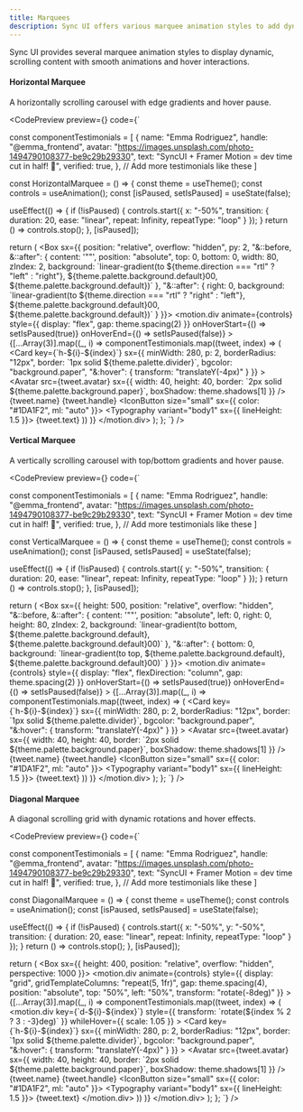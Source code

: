 ```yaml
---
title: Marquees
description: Sync UI offers various marquee animation styles to add dynamic content to your user interface.
---
```


Sync UI provides several marquee animation styles to display dynamic, scrolling content with smooth animations and hover interactions.

#### Horizontal Marquee

A horizontally scrolling carousel with edge gradients and hover pause.

<CodePreview
  preview={<MarqueeVariants variant="horizontal" />}
  code={`

const componentTestimonials = [
  {
    name: "Emma Rodriguez",
    handle: "@emma_frontend",
    avatar: "https://images.unsplash.com/photo-1494790108377-be9c29b29330",
    text: "SyncUI + Framer Motion = dev time cut in half! 🚀",
    verified: true,
  },
  // Add more testimonials like these
]

const HorizontalMarquee = () => {
  const theme = useTheme();
  const controls = useAnimation();
  const [isPaused, setIsPaused] = useState(false);

  useEffect(() => {
    if (!isPaused) {
      controls.start({
        x: "-50%",
        transition: {
          duration: 20,
          ease: "linear",
          repeat: Infinity,
          repeatType: "loop"
        }
      });
    }
    return () => controls.stop();
  }, [isPaused]);

  return (
    <Box sx={{
      position: "relative",
      overflow: "hidden",
      py: 2,
      "&::before, &::after": {
        content: '""',
        position: "absolute",
        top: 0,
        bottom: 0,
        width: 80,
        zIndex: 2,
        background: \`linear-gradient(to \${theme.direction === "rtl" ? "left" : "right"}, \${theme.palette.background.default}00, \${theme.palette.background.default})\`
      },
      "&::after": {
        right: 0,
        background: \`linear-gradient(to \${theme.direction === "rtl" ? "right" : "left"}, \${theme.palette.background.default}00, \${theme.palette.background.default})\`
      }
    }}>
      <motion.div
        animate={controls}
        style={{ display: "flex", gap: theme.spacing(2) }}
        onHoverStart={() => setIsPaused(true)}
        onHoverEnd={() => setIsPaused(false)}
      >
        {[...Array(3)].map((_, i) =>
          componentTestimonials.map((tweet, index) => (
           <Card
              key={\`h-\${i}-\${index}\`}
              sx={{
                minWidth: 280,
                p: 2,
                borderRadius: "12px",
                border: \`1px solid \${theme.palette.divider}\`,
                bgcolor: "background.paper",
                "&:hover": { transform: "translateY(-4px)" }
              }}
            >
              <Stack spacing={1.5}>
                <Stack direction="row" spacing={1.5} alignItems="center">
                  <Avatar
                    src={tweet.avatar}
                    sx={{
                      width: 40,
                      height: 40,
                      border: \`2px solid \${theme.palette.background.paper}\`,
                      boxShadow: theme.shadows[1]
                    }}
                  />
                  <Box>
                    <Typography variant="subtitle1" fontWeight={600}>
                      {tweet.name}
                    </Typography>
                    <Typography variant="body2" color="text.secondary">
                      {tweet.handle}
                    </Typography>
                  </Box>
                  <IconButton size="small" sx={{ color: "#1DA1F2", ml: "auto" }}>
                    <RxTwitterLogo />
                  </IconButton>
                </Stack>
                <Typography variant="body1" sx={{ lineHeight: 1.5 }}>
                  {tweet.text}
                </Typography>
              </Stack>
            </Card>
          ))
        )}
      </motion.div>
    </Box>
  );
};
`}
/>

#### Vertical Marquee

A vertically scrolling carousel with top/bottom gradients and hover pause.

<CodePreview
  preview={<MarqueeVariants variant="vertical" />}
  code={`

const componentTestimonials = [
  {
    name: "Emma Rodriguez",
    handle: "@emma_frontend",
    avatar: "https://images.unsplash.com/photo-1494790108377-be9c29b29330",
    text: "SyncUI + Framer Motion = dev time cut in half! 🚀",
    verified: true,
  },
  // Add more testimonials like these
]

const VerticalMarquee = () => {
  const theme = useTheme();
  const controls = useAnimation();
  const [isPaused, setIsPaused] = useState(false);

  useEffect(() => {
    if (!isPaused) {
      controls.start({
        y: "-50%",
        transition: {
          duration: 20,
          ease: "linear",
          repeat: Infinity,
          repeatType: "loop"
        }
      });
    }
    return () => controls.stop();
  }, [isPaused]);

  return (
    <Box sx={{
      height: 500,
      position: "relative",
      overflow: "hidden",
      "&::before, &::after": {
        content: '""',
        position: "absolute",
        left: 0,
        right: 0,
        height: 80,
        zIndex: 2,
        background: \`linear-gradient(to bottom, \${theme.palette.background.default}, \${theme.palette.background.default}00)\`
      },
      "&::after": {
        bottom: 0,
        background: \`linear-gradient(to top, \${theme.palette.background.default}, \${theme.palette.background.default}00)\`
      }
    }}>
      <motion.div
        animate={controls}
        style={{ display: "flex", flexDirection: "column", gap: theme.spacing(2) }}
        onHoverStart={() => setIsPaused(true)}
        onHoverEnd={() => setIsPaused(false)}
      >
        {[...Array(3)].map((_, i) =>
          componentTestimonials.map((tweet, index) => (
           <Card
              key={\`h-\${i}-\${index}\`}
              sx={{
                minWidth: 280,
                p: 2,
                borderRadius: "12px",
                border: \`1px solid \${theme.palette.divider}\`,
                bgcolor: "background.paper",
                "&:hover": { transform: "translateY(-4px)" }
              }}
            >
              <Stack spacing={1.5}>
                <Stack direction="row" spacing={1.5} alignItems="center">
                  <Avatar
                    src={tweet.avatar}
                    sx={{
                      width: 40,
                      height: 40,
                      border: \`2px solid \${theme.palette.background.paper}\`,
                      boxShadow: theme.shadows[1]
                    }}
                  />
                  <Box>
                    <Typography variant="subtitle1" fontWeight={600}>
                      {tweet.name}
                    </Typography>
                    <Typography variant="body2" color="text.secondary">
                      {tweet.handle}
                    </Typography>
                  </Box>
                  <IconButton size="small" sx={{ color: "#1DA1F2", ml: "auto" }}>
                    <RxTwitterLogo />
                  </IconButton>
                </Stack>
                <Typography variant="body1" sx={{ lineHeight: 1.5 }}>
                  {tweet.text}
                </Typography>
              </Stack>
            </Card>
          ))
        )}
      </motion.div>
    </Box>
  );
};
`}
/>

#### Diagonal Marquee

A diagonal scrolling grid with dynamic rotations and hover effects.

<CodePreview
  preview={<MarqueeVariants variant="diagonal" />}
  code={`

const componentTestimonials = [
  {
    name: "Emma Rodriguez",
    handle: "@emma_frontend",
    avatar: "https://images.unsplash.com/photo-1494790108377-be9c29b29330",
    text: "SyncUI + Framer Motion = dev time cut in half! 🚀",
    verified: true,
  },
  // Add more testimonials like these
]

const DiagonalMarquee = () => {
  const theme = useTheme();
  const controls = useAnimation();
  const [isPaused, setIsPaused] = useState(false);

  useEffect(() => {
    if (!isPaused) {
      controls.start({
        x: "-50%",
        y: "-50%",
        transition: {
          duration: 20,
          ease: "linear",
          repeat: Infinity,
          repeatType: "loop"
        }
      });
    }
    return () => controls.stop();
  }, [isPaused]);

  return (
    <Box sx={{
      height: 400,
      position: "relative",
      overflow: "hidden",
      perspective: 1000
    }}>
      <motion.div
        animate={controls}
        style={{
          display: "grid",
          gridTemplateColumns: "repeat(5, 1fr)",
          gap: theme.spacing(4),
          position: "absolute",
          top: "50%",
          left: "50%",
          transform: "rotate(-8deg)"
        }}
      >
        {[...Array(3)].map((_, i) =>
          componentTestimonials.map((tweet, index) => (
            <motion.div
              key={\`d-\${i}-\${index}\`}
              style={{ transform: \`rotate(\${index % 2 ? 3 : -3}deg)\` }}
              whileHover={{ scale: 1.05 }}
            >
              <Card
              key={\`h-\${i}-\${index}\`}
              sx={{
                minWidth: 280,
                p: 2,
                borderRadius: "12px",
                border: \`1px solid \${theme.palette.divider}\`,
                bgcolor: "background.paper",
                "&:hover": { transform: "translateY(-4px)" }
              }}
            >
              <Stack spacing={1.5}>
                <Stack direction="row" spacing={1.5} alignItems="center">
                  <Avatar
                    src={tweet.avatar}
                    sx={{
                      width: 40,
                      height: 40,
                      border: \`2px solid \${theme.palette.background.paper}\`,
                      boxShadow: theme.shadows[1]
                    }}
                  />
                  <Box>
                    <Typography variant="subtitle1" fontWeight={600}>
                      {tweet.name}
                    </Typography>
                    <Typography variant="body2" color="text.secondary">
                      {tweet.handle}
                    </Typography>
                  </Box>
                  <IconButton size="small" sx={{ color: "#1DA1F2", ml: "auto" }}>
                    <RxTwitterLogo />
                  </IconButton>
                </Stack>
                <Typography variant="body1" sx={{ lineHeight: 1.5 }}>
                  {tweet.text}
                </Typography>
              </Stack>
            </Card>
            </motion.div>
          ))
        )}
      </motion.div>
    </Box>
  );
};
`}
/>
